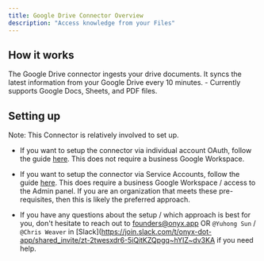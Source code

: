 ```yaml
---
title: Google Drive Connector Overview
description: "Access knowledge from your Files"
---
```


## How it works

The Google Drive connector ingests your drive documents. It syncs the latest information from
your Google Drive every 10 minutes. - Currently supports Google Docs, Sheets, and PDF files.

## Setting up

Note: This Connector is relatively involved to set up.

- If you want to setup the connector via individual account OAuth, follow the guide [here](/connectors/google_drive/oauth).
  This does not require a business Google Workspace.

- If you want to setup the connector via Service Accounts, follow the guide [here](/connectors/google_drive/service_account).
  This does require a business Google Workspace / access to the Admin panel. If you are an organization that meets
  these pre-requisites, then this is likely the preferred approach.

- If you have any questions about the setup / which approach is best for you, don't hesitate to reach out
  to [founders@onyx.app](mailto:founders@onyx.app) OR `@Yuhong Sun` / `@Chris Weaver` in
  [Slack](https://join.slack.com/t/onyx-dot-app/shared_invite/zt-2twesxdr6-5iQitKZQpgq~hYIZ~dv3KA if you need help.
